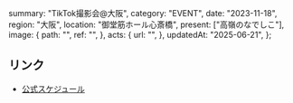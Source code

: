   summary: "TikTok撮影会@大阪",
  category: "EVENT",
  date: "2023-11-18",
  region: "大阪",
  location: "御堂筋ホール心斎橋",
  present: ["高嶺のなでしこ"],
  image: {
    path: "",
    ref: "",
  },
  acts: {
    url: "",
  },
  updatedAt: "2025-06-21",
};

## リンク

- [公式スケジュール](https://takanenonadeshiko.jp/?p=1517)
